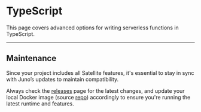 # TypeScript

This page covers advanced options for writing serverless functions in TypeScript.

---

## Maintenance

Since your project includes all Satellite features, it's essential to stay in sync with Juno’s updates to maintain compatibility.

Always check the [releases](https://github.com/junobuild/juno/releases) page for the latest changes, and update your local Docker image (source [repo](https://github.com/junobuild/juno-docker)) accordingly to ensure you're running the latest runtime and features.


<Caution />

